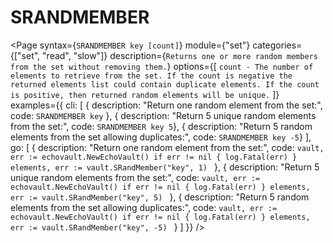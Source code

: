 # SRANDMEMBER

<Page 
  syntax={`SRANDMEMBER key [count]`}
  module={"set"}
  categories={["set", "read", "slow"]}
  description={`Returns one or more random members from the set without removing them.`}
  options={[
    `count - The number of elements to retrieve from the set. If the count is negative the returned
    elements list could contain duplicate elements. If the count is positive, then returned random
    elements will be unique.`
  ]}
  examples={{
    cli: [
      { description: "Return one random element from the set:", code: `SRANDMEMBER key` },
      { description: "Return 5 unique random elements from the set:", code: `SRANDMEMBER key 5`},
      { description: "Return 5 random elements from the set allowing duplicates:", code: `SRANDMEMBER key -5`}
    ],
    go: [
      {
        description: "Return one random element from the set:",
        code: `vault, err := echovault.NewEchoVault()
if err != nil {
  log.Fatal(err)
}
elements, err := vault.SRandMember("key", 1)
`
      },
      {
        description: "Return 5 unique random elements from the set:",
        code: `vault, err := echovault.NewEchoVault()
if err != nil {
  log.Fatal(err)
}
elements, err := vault.SRandMember("key", 5)
`
      },
       {
        description: "Return 5 random elements from the set allowing duplicates:",
        code: `vault, err := echovault.NewEchoVault()
if err != nil {
  log.Fatal(err)
}
elements, err := vault.SRandMember("key", -5)
`
      }
    ]
  }}
/>
